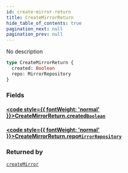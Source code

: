 ```yaml
---
id: create-mirror-return
title: CreateMirrorReturn
hide_table_of_contents: true
pagination_next: null
pagination_prev: null
---
```








No description

```graphql
type CreateMirrorReturn {
  created: Boolean
  repo: MirrorRepository
}
```


### Fields

#### [<code style={{ fontWeight: 'normal' }}>CreateMirrorReturn.<b>created</b></code>](#)<Bullet />[`Boolean`](/docs/schemas/arkitekt/scalars/boolean) <Badge class="secondary" text="scalar"/>
> 
> 

#### [<code style={{ fontWeight: 'normal' }}>CreateMirrorReturn.<b>repo</b></code>](#)<Bullet />[`MirrorRepository`](/docs/schemas/arkitekt/objects/mirror-repository) <Badge class="secondary" text="object"/>
> 
> 



### Returned by

[`createMirror`](/docs/schemas/arkitekt/mutations/create-mirror)  <Badge class="secondary" text="mutation"/>



